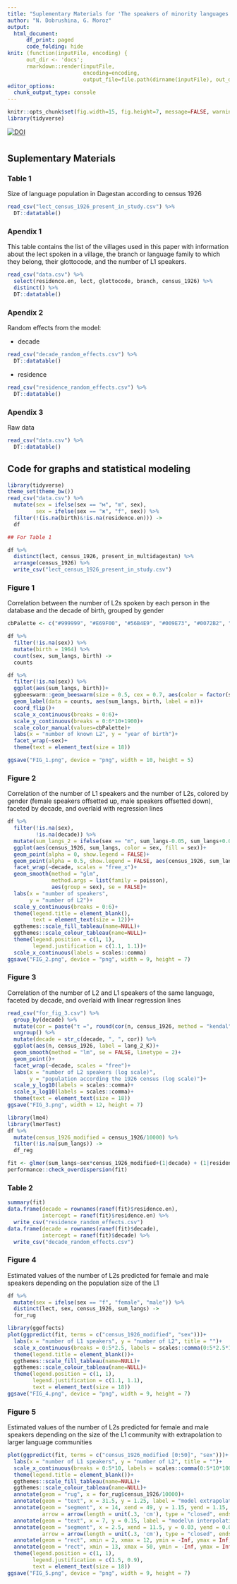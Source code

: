 ```yaml
---
title: "Suplementary Materials for 'The speakers of minority languages are more multilingual'"
author: "N. Dobrushina, G. Moroz"
output: 
  html_document:
      df_print: paged
      code_folding: hide
knit: (function(inputFile, encoding) { 
      out_dir <- 'docs';
      rmarkdown::render(inputFile,
                        encoding=encoding, 
                        output_file=file.path(dirname(inputFile), out_dir, 'index.html')) })
editor_options: 
  chunk_output_type: console
---
```


```r
knitr::opts_chunk$set(fig.width=15, fig.height=7, message=FALSE, warning = FALSE)
library(tidyverse)
```



[![DOI](https://zenodo.org/badge/296071681.svg)](https://zenodo.org/badge/latestdoi/296071681)

# {.tabset .tabset-fade .tabset-pills}

## Suplementary Materials

### Table 1
Size of language population in Dagestan according to census 1926

```r
read_csv("lect_census_1926_present_in_study.csv") %>% 
  DT::datatable()
```

### Apendix 1

This table contains the list of the villages used in this paper with information about the lect spoken in a village, the branch or language family to which they belong, their glottocode, and the number of L1 speakers.
```r
read_csv("data.csv") %>% 
  select(residence.en, lect, glottocode, branch, census_1926) %>% 
  distinct() %>% 
  DT::datatable()
```

### Apendix 2

Random effects from the model:

* decade

```r
read_csv("decade_random_effects.csv") %>% 
  DT::datatable()
```

* residence

```r
read_csv("residence_random_effects.csv") %>% 
  DT::datatable()
```



### Apendix 3

Raw data

```r
read_csv("data.csv") %>% 
  DT::datatable()
```

## Code for graphs and statistical modeling

```r
library(tidyverse)
theme_set(theme_bw())
read_csv("data.csv") %>% 
  mutate(sex = ifelse(sex == "м", "m", sex),
         sex = ifelse(sex == "ж", "f", sex)) %>% 
  filter(!(is.na(birth)&!is.na(residence.en))) ->
  df

## For Table 1

df %>% 
  distinct(lect, census_1926, present_in_multidagestan) %>% 
  arrange(census_1926) %>% 
  write_csv("lect_census_1926_present_in_study.csv")
```

### Figure 1

Correlation between the number of L2s spoken by each person in the database and the
decade of birth, grouped by gender

```r
cbPalette <- c("#999999", "#E69F00", "#56B4E9", "#009E73", "#0072B2", "#D55E00", "#CC79A7")

df %>%
  filter(!is.na(sex)) %>% 
  mutate(birth = 1964) %>% 
  count(sex, sum_langs, birth) ->
  counts

df %>%
  filter(!is.na(sex)) %>% 
  ggplot(aes(sum_langs, birth))+
  ggbeeswarm::geom_beeswarm(size = 0.5, cex = 0.7, aes(color = factor(sum_langs)), show.legend = FALSE)+
  geom_label(data = counts, aes(sum_langs, birth, label = n))+
  coord_flip()+
  scale_x_continuous(breaks = 0:6)+
  scale_y_continuous(breaks = 0:6*10+1900)+
  scale_color_manual(values=cbPalette)+
  labs(x = "number of known L2", y = "year of birth")+
  facet_wrap(~sex)+
  theme(text = element_text(size = 18))

ggsave("FIG_1.png", device = "png", width = 10, height = 5)
```

### Figure 2

Correlation of the number of L1 speakers and the number of L2s, colored by gender (female speakers offsetted up, male speakers offsetted down), faceted by decade, and overlaid with regression lines

```r
df %>% 
  filter(!is.na(sex),
         !is.na(decade)) %>% 
  mutate(sum_langs_2 = ifelse(sex == "m", sum_langs-0.05, sum_langs+0.05)) %>% 
  ggplot(aes(census_1926, sum_langs, color = sex, fill = sex))+
  geom_point(alpha = 0, show.legend = FALSE)+ 
  geom_point(alpha = 0.5, show.legend = FALSE, aes(census_1926, sum_langs_2, color = sex, fill = sex))+ 
  facet_wrap(~decade, scales = "free_x")+
  geom_smooth(method = "glm", 
              method.args = list(family = poisson), 
              aes(group = sex), se = FALSE)+
  labs(x = "number of speakers",
       y = "number of L2")+
  scale_y_continuous(breaks = 0:6)+
  theme(legend.title = element_blank(),
        text = element_text(size = 12))+
  ggthemes::scale_fill_tableau(name=NULL)+
  ggthemes::scale_colour_tableau(name=NULL)+
  theme(legend.position = c(1, 1),
        legend.justification = c(1.1, 1.1))+
  scale_x_continuous(labels = scales::comma)
ggsave("FIG_2.png", device = "png", width = 9, height = 7)
```

### Figure 3

Correlation of the number of L2 and L1 speakers of the same language, faceted by decade, and overlaid with linear regression lines

```r
read_csv("for_fig_3.csv") %>% 
  group_by(decade) %>%
  mutate(cor = paste("τ =", round(cor(n, census_1926, method = "kendal"), 3))) %>% 
  ungroup() %>% 
  mutate(decade = str_c(decade, ", ", cor)) %>% 
  ggplot(aes(n, census_1926, label = lang_2_K))+
  geom_smooth(method = "lm", se = FALSE, linetype = 2)+
  geom_point()+
  facet_wrap(~decade, scales = "free")+
  labs(x = "number of L2 speakers (log scale)", 
       y = "population according the 1926 census (log scale)")+
  scale_y_log10(labels = scales::comma)+
  scale_x_log10(labels = scales::comma)+
  theme(text = element_text(size = 18))
ggsave("FIG_3.png", width = 12, height = 7)
```


```r
library(lme4)
library(lmerTest)
df %>% 
  mutate(census_1926_modified = census_1926/10000) %>% 
  filter(!is.na(sum_langs)) ->
  df_reg

fit <- glmer(sum_langs~sex*census_1926_modified+(1|decade) + (1|residence.en), data = df_reg, family = "poisson")
performance::check_overdispersion(fit)
```

### Table 2

```r
summary(fit)
data.frame(decade = rownames(ranef(fit)$residence.en),
           intercept = ranef(fit)$residence.en) %>% 
  write_csv("residence_random_effects.csv")
data.frame(decade = rownames(ranef(fit)$decade),
           intercept = ranef(fit)$decade) %>% 
  write_csv("decade_random_effects.csv")
```

### Figure 4

Estimated values of the number of L2s predicted for female and male speakers
depending on the population size of the L1

```r
df %>% 
  mutate(sex = ifelse(sex == "f", "female", "male")) %>% 
  distinct(lect, sex, census_1926, sum_langs) ->
  for_rug

library(ggeffects)
plot(ggpredict(fit, terms = c("census_1926_modified", "sex")))+
  labs(x = "number of L1 speakers", y = "number of L2", title = "")+
  scale_x_continuous(breaks = 0:5*2.5, labels = scales::comma(0:5*2.5*10000, accuracy = 1))+
  theme(legend.title = element_blank())+
  ggthemes::scale_fill_tableau(name=NULL)+
  ggthemes::scale_colour_tableau(name=NULL)+
  theme(legend.position = c(1, 1),
        legend.justification = c(1.1, 1.1),
        text = element_text(size = 18))
ggsave("FIG_4.png", device = "png", width = 9, height = 7)
```

### Figure 5

Estimated values of the number of L2s predicted for female and male speakers
depending on the size of the L1 community with extrapolation to larger language communities

```r
plot(ggpredict(fit, terms = c("census_1926_modified [0:50]", "sex")))+
  labs(x = "number of L1 speakers", y = "number of L2", title = "")+
  scale_x_continuous(breaks = 0:5*10, labels = scales::comma(0:5*10*10000, accuracy = 1))+
  theme(legend.title = element_blank())+
  ggthemes::scale_fill_tableau(name=NULL)+
  ggthemes::scale_colour_tableau(name=NULL)+
  annotate(geom = "rug", x = for_rug$census_1926/10000)+
  annotate(geom = "text", x = 31.5, y = 1.25, label = "model extrapolation", size = 4)+
  annotate(geom = "segment", x = 14, xend = 49, y = 1.15, yend = 1.15, 
           arrow = arrow(length = unit(.3, 'cm'), type = "closed", ends = "both"))+
  annotate(geom = "text", x = 7, y = 0.15, label = "model\n interpolation", size = 4)+
  annotate(geom = "segment", x = 2.5, xend = 11.5, y = 0.03, yend = 0.03, 
           arrow = arrow(length = unit(.3, 'cm'), type = "closed", ends = "both"))+
  annotate(geom = "rect", xmin = 2, xmax = 12, ymin = -Inf, ymax = Inf, alpha = 0.06)+
  annotate(geom = "rect", xmin = 13, xmax = 50, ymin = -Inf, ymax = Inf, alpha = 0.06)+
  theme(legend.position = c(1, 1),
        legend.justification = c(1.5, 0.9),
        text = element_text(size = 18))
ggsave("FIG_5.png", device = "png", width = 9, height = 7)
```
